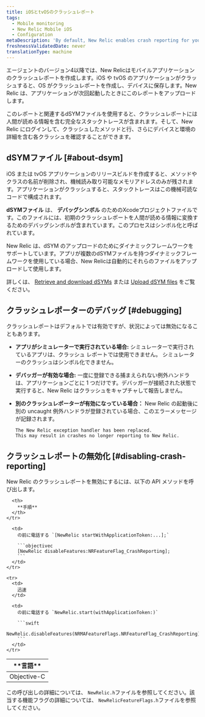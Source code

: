 ```yaml
---
title: iOSとtvOSのクラッシュレポート
tags:
  - Mobile monitoring
  - New Relic Mobile iOS
  - Configuration
metaDescription: 'By default, New Relic enables crash reporting for your mobile iOS apps to help track and diagnose crashes.'
freshnessValidatedDate: never
translationType: machine
---
```


エージェントのバージョン4以降では、New Relicはモバイルアプリケーションのクラッシュレポートを作成します。iOS や tvOS のアプリケーションがクラッシュすると、OS がクラッシュレポートを作成し、デバイスに保存します。New Relic は、アプリケーションが次回起動したときにこのレポートをアップロードします。

このレポートと関連するdSYMファイルを使用すると、クラッシュレポートには人間が読める情報を含む完全なスタックトレースが含まれます。そして、New Relic にログインして、クラッシュしたメソッドと行、さらにデバイスと環境の詳細を含む各クラッシュを確認することができます。

## dSYMファイル [#about-dsym]

iOS または tvOS アプリケーションのリリースビルドを作成すると、メソッドやクラスの名前が削除され、機械読み取り可能なメモリアドレスのみが残されます。アプリケーションがクラッシュすると、スタックトレースはこの機械可読なコードで構成されます。

**dSYMファイル** は、 **デバッグシンボル** のためのXcodeプロジェクトファイルです。このファイルには、初期のクラッシュレポートを人間が読める情報に変換するためのデバッグシンボルが含まれています。このプロセスはシンボル化と呼ばれています。

New Relic は、dSYM のアップロードのためにダイナミックフレームワークをサポートしています。アプリが複数のdSYMファイルを持つダイナミックフレームワークを使用している場合、New Relicは自動的にそれらのファイルをアップロードして使用します。

詳しくは、 [Retrieve and download dSYMs](/docs/mobile-monitoring/new-relic-mobile-ios/install-configure/retrieve-upload-dsyms) または [Upload dSYM files](/docs/mobile-monitoring/new-relic-mobile-ios/install-configure/upload-dsyms-bitcode-apps) をご覧ください。

## クラッシュレポーターのデバッグ [#debugging]

クラッシュレポートはデフォルトでは有効ですが、状況によっては無効になることもあります。

* **アプリがシミュレーターで実行されている場合:** シミュレーターで実行されているアプリは、クラッシュ レポートでは使用できません。 シミュレーターのクラッシュはシンボル化できません。

* **デバッガーが有効な場合:** 一度に登録できる捕まえられない例外ハンドラは、アプリケーションごとに 1 つだけです。デバッガーが接続された状態で実行すると、New Relic はクラッシュをキャプチャして報告しません。

* **別のクラッシュレポーターが有効になっている場合：** New Relic の起動後に別の uncaught 例外ハンドラが登録されている場合、このエラーメッセージが記録されます。

  ```
  The New Relic exception handler has been replaced. 
  This may result in crashes no longer reporting to New Relic.
  ```

## クラッシュレポートの無効化 [#disabling-crash-reporting]

New Relic のクラッシュレポートを無効にするには、以下の API メソッドを呼び出します。

<table>
  <thead>
    <tr>
      <th style={{ width: "200px" }}>
        **言語**
      </th>

      <th>
        **手順**
      </th>
    </tr>
  </thead>

  <tbody>
    <tr>
      <td>
        Objective-C
      </td>

      <td>
        の前に電話する `[NewRelic startWithApplicationToken:...];`

        ```objectivec
        [NewRelic disableFeatures:NRFeatureFlag_CrashReporting];
        ```
      </td>
    </tr>

    <tr>
      <td>
        迅速
      </td>

      <td>
        の前に電話する `NewRelic.start(withApplicationToken:)`

        ```swift
        NewRelic.disableFeatures(NRMAFeatureFlags.NRFeatureFlag_CrashReporting)
        ```
      </td>
    </tr>
  </tbody>
</table>

この呼び出しの詳細については、 `NewRelic.h`ファイルを参照してください。該当する機能フラグの詳細については、 `NewRelicFeatureFlags.h`ファイルを参照してください。